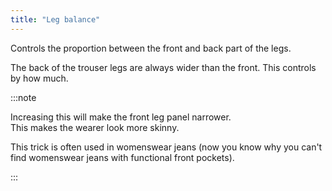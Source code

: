 ```yaml
---
title: "Leg balance"
---
```


Controls the proportion between the front and back part of the legs.

The back of the trouser legs are always wider than the front. This controls by how much.

:::note


Increasing this will make the front leg panel narrower.  
This makes the wearer look more skinny.

This trick is often used in womenswear jeans
(now you know why you can't find womenswear jeans with functional front pockets).

:::




